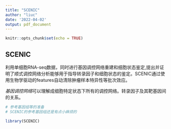 ```yaml
---
title: "SCENIC"
author: "liuc"
date: '2022-04-02'
output: pdf_document
---
```


```r
knitr::opts_chunk$set(echo = TRUE)
```

## SCENIC

利用单细胞RNA-seq数据，同时进行基因调控网络重建和细胞状态鉴定,提出并证明了顺式调控网络分析能够用于指导转录因子和细胞状态的鉴定。SCENIC通过使用生物学驱动的features自动清除肿瘤样本特异性等批次效应。

*基因调控网络*可以理解成细胞特定状态下所有的调控网络。转录因子及其靶基因间的关系。



```r
# 参考基因组等的准备
# SCENIC的参考基因组还是有点小麻烦的

library(SCENIC)

```

